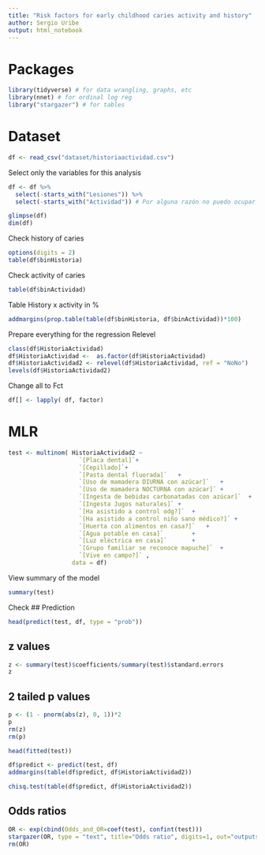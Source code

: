 ```yaml
---
title: "Risk factors for early childhood caries activity and history"
author: Sergio Uribe
output: html_notebook
---
```



# Packages
```r
library(tidyverse) # for data wrangling, graphs, etc
library(nnet) # for ordinal log reg
library("stargazer") # for tables
```

# Dataset
```r
df <- read_csv("dataset/historiaactividad.csv")
```
Select only the variables for this analysis
```r
df <- df %>% 
  select(-starts_with("Lesiones")) %>% 
  select(-starts_with("Actividad")) # Por alguna razón no puedo ocupar -col:col
```

```r
glimpse(df)
dim(df)
```

Check history of caries
```r
options(digits = 2)
table(df$binHistoria)
```
Check activity of caries
```r
table(df$binActividad)

```
Table History x activity in %
```r
addmargins(prop.table(table(df$binHistoria, df$binActividad))*100)

```

Prepare everything for the regression
Relevel
```r
class(df$HistoriaActividad)
df$HistoriaActividad <-  as.factor(df$HistoriaActividad)
df$HistoriaActividad2 <- relevel(df$HistoriaActividad, ref = "NoNo")
levels(df$HistoriaActividad2)
```
Change all to Fct

```r
df[] <- lapply( df, factor)

```


# MLR
```r
test <- multinom( HistoriaActividad2 ~ 
                    `[Placa dental]`+ 
                    `[Cepillado]`+ 
                    `[Pasta dental fluorada]`	+
                    `[Uso de mamadera DIURNA con azúcar]`	+
                    `[Uso de mamadera NOCTURNA con azúcar]`	+
                    `[Ingesta de bebidas carbonatadas con azúcar]`	+
                    `[Ingesta Jugos naturales]`	+	
                    `[Ha asistido a control odg?]`	+
                    `[Ha asistido a control niño sano médico?]`	+
                    `[Huerta con alimentos en casa?]`	+
                    `[Agua potable en casa]`		+
                    `[Luz eléctrica en casa]`		+
                    `[Grupo familiar se reconoce mapuche]`	+
                    `[Vive en campo?]` ,
                  data = df)
```
View summary of the model
```r
summary(test)
```


Check
## Prediction
```r
head(predict(test, df, type = "prob"))
```

## z values


```r
z <- summary(test)$coefficients/summary(test)$standard.errors
z

```
## 2 tailed p values
```r
p <- (1 - pnorm(abs(z), 0, 1))*2
p
rm(z)
rm(p)
```

```r
head(fitted(test))
```


```r
df$predict <- predict(test, df)
addmargins(table(df$predict, df$HistoriaActividad2))
```
```r
chisq.test(table(df$predict, df$HistoriaActividad2))
```


## Odds ratios

```r
OR <- exp(cbind(Odds_and_OR=coef(test), confint(test)))
stargazer(OR, type = "text", title="Odds ratio", digits=1, out="outputs/oddsratio.txt")
rm(OR)
```


